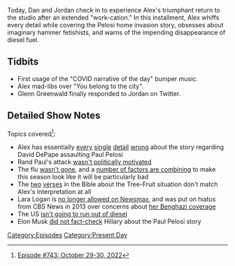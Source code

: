 {{DEFAULTSORT:
    #_EPISODE_0743:October 29-30, 2022
}}{{Episode
    | title             = October 29-30, 2022
    | caption           = Listen to this episode on [https://knowledgefight.libsyn.com/743-october-29-30-2022 Libsyn] [https://open.spotify.com/episode/4hlUXchFYyipQRSvPFBSxu Spotify], Read the [[Transcript/743: October 29-30, 2022|Unofficial Transcript]]
    | episodeNumber     = 743
    | length            = 01:22:45
    | airDate           = November 4, 2022
    | coverageStartDate = October 29, 2022
    | coverageEndDate   = October 30, 2022
    | episodeType       = [[:Category:Present Day|Present Day]]
    | appearance        = [[Paul Pelosi]], [[Nancy Pelosi]], [[Glenn Greenwald]], [[Harrison Smith]]
    | previousEpisode   = [[742: Formulaic Objections Part 9]]
    | nextEpisode       = [[744: November 3, 2022]]
}}

{{Stub}}

Today, Dan and Jordan check in to experience Alex's triumphant return to the studio after an extended "work-cation." In this installment, Alex whiffs every detail while covering the Pelosi home invasion story, obsesses about imaginary hammer fetishists, and warns of the impending disappearance of diesel fuel.

==Tidbits==

*First usage of the "COVID narrative of the day" bumper music.
*Alex mad-libs over "You belong to the city".
*Glenn Greenwald finally responded to Jordan on Twitter.

==Detailed Show Notes==

Topics covered<ref>[https://knowledgefight.com/research/2022/11/3/episode-743-october-29-30-2022 Episode #743: October 29-30, 2022]</ref>:

*Alex has essentially [https://www.justice.gov/opa/press-release/file/1548106/download every] [https://www.politifact.com/article/2022/oct/31/misinformation-fuels-false-narratives-about-attack/ single] [https://www.rollingstone.com/politics/politics-news/david-depape-alleged-paul-pelosi-attacker-shared-qanon-beliefs-1234620507/ detail] [https://www.politifact.com/factchecks/2022/oct/31/viral-image/no-the-pelosis-arent-withholding-surveillance-vide/ wrong] about the story regarding David DePape assaulting Paul Pelosi
*Rand Paul's attack [https://www.nbcnews.com/politics/politics-news/prosecutors-reveal-why-rand-paul-was-attacked-neighbor-n839366 wasn't politically motivated]
*The flu [https://www.medscape.com/viewarticle/978795 wasn't gone], and a [https://www.washingtonpost.com/health/2022/10/28/flu-season-2022-cdc/ number of factors are combining] to make this season look like it will be particularly bad
*The [https://www.biblegateway.com/passage/?search=Luke%206&version=NKJV two] [https://www.biblegateway.com/passage/?search=Matthew%207&version=NKJV verses] in the Bible about the Tree-Fruit situation don't match Alex's interpretation at all
*Lara Logan is [https://www.businessinsider.com/newsmax-bans-lara-logan-qanon-inspired-rant-drinking-childrens-blood-2022-10 no longer allowed on Newsmax], and was put on hiatus from CBS News in 2013 over concerns about [https://www.vanityfair.com/news/2013/11/dylan-davies-the-benghazi-security-officer-who-tricked-60-minutes-forgot-to-also-trick-the-f-b-i her Benghazi coverage]
*The US [https://www.cbsnews.com/news/us-not-going-to-run-out-of-diesel-fuel-fact-check-25-days/ isn't going to run out of diesel]
*Elon Musk [https://www.latimes.com/business/story/2022-10-31/santa-monica-observer-elon-musk-paul-pelosi did not fact-check] Hillary about the Paul Pelosi story

[[Category:Episodes]]
[[Category:Present Day]]
